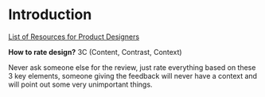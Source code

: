 # Introduction
[List of Resources for Product Designers](https://github.com/teoga/awesome-product-design)

**How to rate design?** 3C (Content, Contrast, Context)

Never ask someone else for the review, just rate everything based on these 3 key elements, someone giving the feedback will never have a context and will point out some very unimportant things.